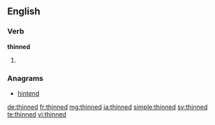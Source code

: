 ==English==

===Verb===
'''thinned'''

# {{past of|thin}}

===Anagrams===
* [[hintend#English|hintend]]

[[de:thinned]]
[[fr:thinned]]
[[mg:thinned]]
[[ja:thinned]]
[[simple:thinned]]
[[sv:thinned]]
[[te:thinned]]
[[vi:thinned]]
